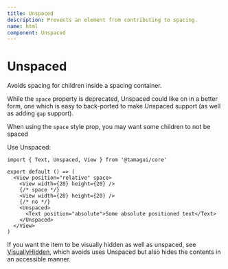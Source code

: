 ```yaml
---
title: Unspaced
description: Prevents an element from contributing to spacing.
name: html
component: Unspaced
---
```


# Unspaced

<Description>
  Avoids spacing for children inside a spacing container.
</Description>

While the `space` property is deprecated, Unspaced could like on in a better form, one which is easy to back-ported to make Unspaced support (as well as adding `gap` support).

When using the `space` style prop, you may want some children to not be spaced

Use Unspaced:

```tsx
import { Text, Unspaced, View } from '@tamagui/core'

export default () => (
  <View position="relative" space>
    <View width={20} height={20} />
    {/* space */}
    <View width={20} height={20} />
    {/* no */}
    <Unspaced>
      <Text position="absolute">Some absolute positioned text</Text>
    </Unspaced>
  </View>
)
```

If you want the item to be visually hidden as well as unspaced, see
[VisuallyHidden](/docs/components/visually-hidden), which avoids uses Unspaced but also hides the contents in an accessible manner.
